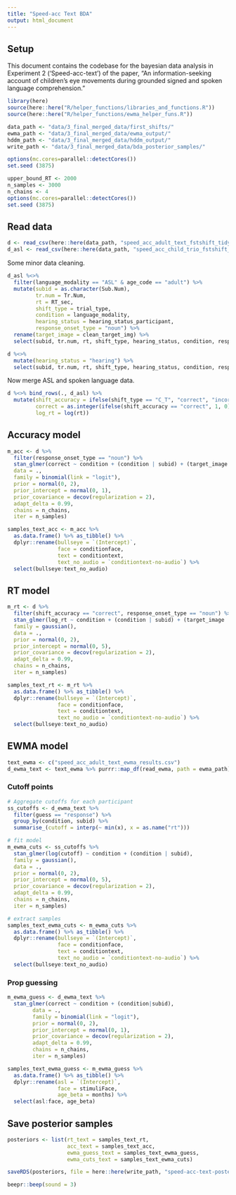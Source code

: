 ```yaml
---
title: "Speed-acc Text BDA"
output: html_document
---
```


## Setup

This document contains the codebase for the bayesian data analysis in Experiment 2 ('Speed-acc-text') of the paper, "An information-seeking account of children's eye movements during grounded signed and spoken language comprehension."

```r
library(here)
source(here::here("R/helper_functions/libraries_and_functions.R"))
source(here::here("R/helper_functions/ewma_helper_funs.R"))

data_path <- "data/3_final_merged_data/first_shifts/"
ewma_path <- "data/3_final_merged_data/ewma_output/"
hddm_path <- "data/3_final_merged_data/hddm_output/"
write_path <- "data/3_final_merged_data/bda_posterior_samples/"

options(mc.cores=parallel::detectCores())
set.seed (3875)
```

```r
upper_bound_RT <- 2000
n_samples <- 3000
n_chains <- 4
options(mc.cores=parallel::detectCores())
set.seed (3875)
```

## Read data

```r
d <- read_csv(here::here(data_path, "speed_acc_adult_text_fstshift_tidy.csv"))
d_asl <- read_csv(here::here(data_path, "speed_acc_child_trio_fstshift_tidy.csv"))
```

Some minor data cleaning. 

```r
d_asl %<>% 
  filter(language_modality == "ASL" & age_code == "adult") %>% 
  mutate(subid = as.character(Sub.Num),
         tr.num = Tr.Num, 
         rt = RT_sec,
         shift_type = trial_type,
         condition = language_modality, 
         hearing_status = hearing_status_participant,
         response_onset_type = "noun") %>% 
  rename(target_image = clean_target_img) %>% 
  select(subid, tr.num, rt, shift_type, hearing_status, condition, response_onset_type, target_image)

d %<>%
  mutate(hearing_status = "hearing") %>% 
  select(subid, tr.num, rt, shift_type, hearing_status, condition, response_onset_type, target_image)
```

Now merge ASL and spoken language data.

```r
d %<>% bind_rows(., d_asl) %>% 
  mutate(shift_accuracy = ifelse(shift_type == "C_T", "correct", "incorrect"),
         correct = as.integer(ifelse(shift_accuracy == "correct", 1, 0)),
         log_rt = log(rt))
```

## Accuracy model

```r
m_acc <- d %>% 
  filter(response_onset_type == "noun") %>% 
  stan_glmer(correct ~ condition + (condition | subid) + (target_image | condition), 
  data = .,
  family = binomial(link = "logit"), 
  prior = normal(0, 2),
  prior_intercept = normal(0, 1),
  prior_covariance = decov(regularization = 2), 
  adapt_delta = 0.99,
  chains = n_chains,
  iter = n_samples)

samples_text_acc <- m_acc %>% 
  as.data.frame() %>% as_tibble() %>% 
  dplyr::rename(bullseye = `(Intercept)`,
                face = conditionface,
                text = conditiontext,
                text_no_audio = `conditiontext-no-audio`) %>% 
  select(bullseye:text_no_audio)
```

## RT model

```r
m_rt <- d %>% 
  filter(shift_accuracy == "correct", response_onset_type == "noun") %>% 
  stan_glmer(log_rt ~ condition + (condition | subid) + (target_image | condition), 
  family = gaussian(),
  data = .,
  prior = normal(0, 2), 
  prior_intercept = normal(0, 5),
  prior_covariance = decov(regularization = 2), 
  adapt_delta = 0.99,
  chains = n_chains,
  iter = n_samples)

samples_text_rt <- m_rt %>% 
  as.data.frame() %>% as_tibble() %>% 
  dplyr::rename(bullseye = `(Intercept)`,
                face = conditionface,
                text = conditiontext,
                text_no_audio = `conditiontext-no-audio`) %>% 
  select(bullseye:text_no_audio)
```

## EWMA model

```r
text_ewma <- c("speed_acc_adult_text_ewma_results.csv")
d_ewma_text <- text_ewma %>% purrr::map_df(read_ewma, path = ewma_path) 
```

### Cutoff points

```r
# Aggregate cutoffs for each participant
ss_cutoffs <- d_ewma_text %>% 
  filter(guess == "response") %>% 
  group_by(condition, subid) %>% 
  summarise_(cutoff = interp(~ min(x), x = as.name("rt"))) 

# fit model
m_ewma_cuts <- ss_cutoffs %>% 
  stan_glmer(log(cutoff) ~ condition + (condition | subid), 
  family = gaussian(),
  data = .,
  prior = normal(0, 2), 
  prior_intercept = normal(0, 5),
  prior_covariance = decov(regularization = 2), 
  adapt_delta = 0.99,
  chains = n_chains,
  iter = n_samples)

# extract samples
samples_text_ewma_cuts <- m_ewma_cuts %>% 
  as.data.frame() %>% as_tibble() %>% 
  dplyr::rename(bullseye = `(Intercept)`,
                face = conditionface,
                text = conditiontext,
                text_no_audio = `conditiontext-no-audio`) %>% 
  select(bullseye:text_no_audio)
```

### Prop guessing

```r
m_ewma_guess <- d_ewma_text %>% 
  stan_glmer(correct ~ condition + (condition|subid),
        data = .,
        family = binomial(link = "logit"), 
        prior = normal(0, 2),
        prior_intercept = normal(0, 1),
        prior_covariance = decov(regularization = 2), 
        adapt_delta = 0.99,
        chains = n_chains,
        iter = n_samples)

samples_text_ewma_guess <- m_ewma_guess %>% 
  as.data.frame() %>% as_tibble() %>% 
  dplyr::rename(asl = `(Intercept)`,
                face = stimuliFace,
                age_beta = months) %>% 
  select(asl:face, age_beta)
```


## Save posterior samples

```r
posteriors <- list(rt_text = samples_text_rt,
                   acc_text = samples_text_acc,
                   ewma_guess_text = samples_text_ewma_guess,
                   ewma_cuts_text = samples_text_ewma_cuts)

saveRDS(posteriors, file = here::here(write_path, "speed-acc-text-posterior-samples.rds"))

beepr::beep(sound = 3)
```
